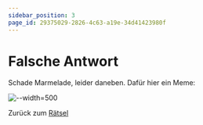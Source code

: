 ```yaml
---
sidebar_position: 3
page_id: 29375029-2826-4c63-a19e-34d41423980f
---
```


# Falsche Antwort

Schade Marmelade, leider daneben. Dafür hier ein Meme:

![--width=500](./images/Bildschirmfoto%202025-03-31%20um%2015.27.30.jpeg.png)

Zurück zum [Rätsel](https://mint-26e.gbsl.website/fkqzke)